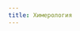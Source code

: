 ```yaml
---
title: Химерология
---
```



<Audio fixed src="TOOL - Schism.mp3"/>
<ButtonCover src="pic.jpg" title="Химерология" author="Brian Valeza" authorHref="https://www.artstation.com/tots" />
<BlockquoteBox attention text>
    Ужасающая, окутанная ореолом тайны, химерология почти не распространена в Нихерии. Её упоминание вызывает у обывателей суеверный страх, а у представителей религии — негодование. Она тесно взаимосвязана с некромантией, тёмным шаманизмом и алхимией. Когда-то она сильно изменила своих создателей — ламах-виден. Пока они хранили свои секреты, химерология не могла навредить миру. Но однажды дворфы смогли выкупить у них пару наработок.
</BlockquoteBox>

## История
Гик, город виден, построен не в случайном месте.

В глубоких подземельях под ним находилось некое строение, уровень технологий которого намного опережал своё время. На его изучение тогда ещё двурукая раса потратила весьма и весьма много времени. И вследствие своей неопытности многое испытала на своей шкуре.

С тех пор виден опечатали комплекс, напичканный реагентами, растворами, информацией о подробной анатомии рас Нихерии, которых они никогда не видели и которые встретили только в Новую Эпоху. Досконально неизвестно, за счёт чего виден начали изучать окружающий мир с нестандартной стороны. Кто-то поговаривает, что они знали магию задолго до её появления, кто-то уверен, что всё дело в алхимии, третьи грешат на божественное вмешательство, мол, виден боги прокляли уродством за то, что они лезли не в своё дело. Раса скрытных учёных прекрасно хранит свои секреты.

После Красного Рассвета химерология, медицина, алхимия и познания о мире получили очередной скачок. Разломившиеся небеса усеяли Нихерию множеством обломков, одним из которых был медицинский отсек и некоторое количество контейнеров с кристаллами сат. Повреждённый, он всё ещё функционировал и, словно живой, долгое время пытался найти подходящий способ общения с виден, которые нашли его на своей территории. Когда контакт был установлен, медблок и кристаллы сат отнесли в подземный комплекс.

Гораздо позже, когда виден уже достигли многого в химерологии, на готовое прибежали дворфы. В обмен на познания в магии они получили от виден несколько секретов химерологии и случайно сотворили вампиров и оборотней.

Начало Эпохи Разума и пришествие Абхота ознаменовалось расколом внутри прагматичного общества учёных. Одна часть осталась в Гике, а другая под предводительством молодого самоназванного Старейшины Метакама покинула опасные территории. Метакам ушёл, забрав из комплекса самые важные исследования, которые можно было предложить внешнему миру. Вход в подземный комплекс, практически опустевший к тому времени, он уничтожил. Это лишь увеличило глубину вражды между ним и виденами-консерваторами. Бежавшие виден нашли приют в Баспане. 

Но по-окончании Эпохи Разума, когда все сдались и этот еще непонятый мир опустел, оставшимся виден стало ясно, что путь теперь только один — вернуться к истокам, раскопать комплекс и продолжить исследования.

## Химерология
Создание тварей в обход законов природы если и можно назвать искусством, то глубоко гротескным. Несколько голов, сморщенная кожа, рога, кривые зубы, затянутые плёнкой глаза или шипы в немыслимых местах — классика, и это далеко не полный список.

Химерология — это не банальное скрещивание разных животных посредством полового акта, хотя это было первой ступенью и осталось далеко в прошлом. Сейчас химерология — это почти магическое соединение живых существ, в результате которого появляется уникальное новое существо, вмещающее в себя максимум черт от всех «родителей». Чаще всего, конечно, части тел разных зверей пришивают к какому-нибудь основному.

Знание особых условий выведения химер позволяет ламах-виден создавать искусственных существ, используя генетический набор любых форм жизни (исключая смесь растений и животных, а также мёртвого и живого). Что-то подобное происходит и у нёхов, только хаотично и посредством естественного размножения.

## Создание химеры
Это довольно трудоёмкий процесс, который правильно могут провести лишь виден с необходимым набором инструментов и ингредиентов.

* Во-первых, нужно в совершенстве знать анатомию используемых для создания существ, уметь создавать анатомические конструкции и знать, как проходят основные процессы внутри живого и мёртвого тела.
* Во-вторых, требуется знание алхимии для приготовления вспомогательных растворов и зелий.
* В-третьих, нужно уметь шить. Химеролог обязан уметь правильно накладывать швы, чтобы они были крепкими, не вредили хрупкому материалу и при этом выглядели аккуратно.

Химера к концу работы настолько слаба, что дышать может с трудом. Химерологи других рас чаще всего сталкиваются с тем, что плод их работы умирает и нуждается в воскрешении посредством некромантии и шаманизма. Собственноручно убивая созданную химеру, учёный внедряет в её тело якорь с привязанной душой, чем способствует возвращению химеры в мир живых в качестве нежити. Она, как и любая нежить, будет слушаться хозяина беспрекословно. Новоиспечённому хозяину останется только следить за состоянием тела химеры и за тем, чтобы вселённая душа вела себя адекватно.

Только виден знают, что надо делать, чтобы существо выжило, окрепло и было способно принести пользу.

## Химера
**Что происходит, когда химера достаточно сильна, чтобы обойтись без превращения в нежить?**  
В таком случае она не зависит от хозяина и её нужно приручать, как дикое животное. Она подвержена старению и когда-нибудь умрёт, но при этом отличается лёгкой дрессурой и смекалкой, что делает успевших пожить на свободе химер опасными противниками.

Пожалуй, самое главное и жуткое: мастер-химеролог способен дать химере возможность размножаться естественным путём, но для этого нужно выполнить сложнейшие условия в процессе работы над телом химеры (например, сохранить репродуктивные органы).

Химерология включает в себя не только создание существ с нуля. Виден вполне могут пришить вам новую руку, драконью лапу, хвост, крылья, заменить ослепший глаз или пересадить здоровый орган вместо больного. Шанс, что получится управлять конечностью, нетипичной для своего вида, мизерный. Но, приложив должные усилия, возможно многое.

**Какой у химер максимальный рост?**  
Среднее от роста зверей, использованных в создании.

**От чего зависит интеллект химеры?**  
В случае воскрешения — от вселённой души.  
В случае живой химеры — от наличия «головы», использованных в создании видов и качества дрессировки.

**Можно ли продлить срок жизни\существования химеры, заменяя изношенные органы и части тела?**  
Можно. Посредством сложной хирургической операции. Затем химере понадобится время, чтобы привыкнуть к новой части. Главное, чтобы её организм не отторгнул новый орган.

**Может ли в создании химеры помогать белый маг?**  
Да, но его помощь сделает химеру зависимой. Без его постоянной поддержки существо не сможет самостоятельно жить.